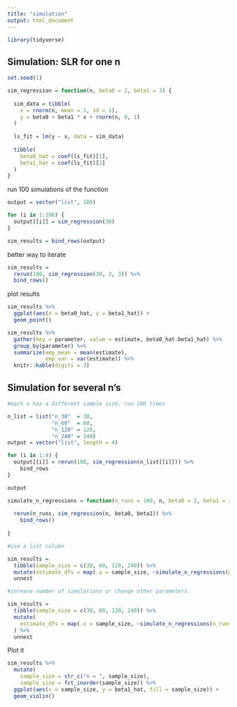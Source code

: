 ```yaml
---
title: "simulation"
output: html_document
---
```


```r
library(tidyverse)
```

## Simulation: SLR for one n

```r
set.seed(1)

sim_regression = function(n, beta0 = 2, beta1 = 3) {
  
  sim_data = tibble(
    x = rnorm(n, mean = 1, sd = 1),
    y = beta0 + beta1 * x + rnorm(n, 0, 1)
  )
  
  ls_fit = lm(y ~ x, data = sim_data)
  
  tibble(
    beta0_hat = coef(ls_fit)[1],
    beta1_hat = coef(ls_fit)[2]
  )
}
```

run 100 simulations of the function

```r
output = vector("list", 100)

for (i in 1:100) {
  output[[i]] = sim_regression(30)
}

sim_results = bind_rows(output)
```

better way to iterate

```r
sim_results = 
  rerun(100, sim_regression(30, 2, 3)) %>% 
  bind_rows()
```

plot results

```r
sim_results %>% 
  ggplot(aes(x = beta0_hat, y = beta1_hat)) + 
  geom_point()
```
```r
sim_results %>% 
  gather(key = parameter, value = estimate, beta0_hat:beta1_hat) %>% 
  group_by(parameter) %>% 
  summarize(emp_mean = mean(estimate),
            emp_var = var(estimate)) %>% 
  knitr::kable(digits = 3)
```


## Simulation for several n's

```r
#each n has a different sample size, run 100 times

n_list = list("n_30"  = 30, 
              "n_60"  = 60, 
              "n_120" = 120, 
              "n_240" = 240)
output = vector("list", length = 4)

for (i in 1:4) {
  output[[i]] = rerun(100, sim_regression(n_list[[i]])) %>% 
    bind_rows
}

output
```


```r
simulate_n_regressions = function(n_runs = 100, n, beta0 = 2, beta1 = 3) {
  
  rerun(n_runs, sim_regression(n, beta0, beta1)) %>% 
    bind_rows()
  
}

#use a list column

sim_results = 
  tibble(sample_size = c(30, 60, 120, 240)) %>% 
  mutate(estimate_dfs = map(.x = sample_size, ~simulate_n_regressions(n = .x))) %>% 
  unnest

#inrease number of simulations or change other parameters. 

sim_results = 
  tibble(sample_size = c(30, 60, 120, 240)) %>% 
  mutate(
    estimate_dfs = map(.x = sample_size, ~simulate_n_regressions(n_runs = 1000, n = .x))
  ) %>% 
  unnest
```

Plot it

```r
sim_results %>% 
  mutate(
    sample_size = str_c("n = ", sample_size),
    sample_size = fct_inorder(sample_size)) %>% 
  ggplot(aes(x = sample_size, y = beta1_hat, fill = sample_size)) + 
  geom_violin()
```

